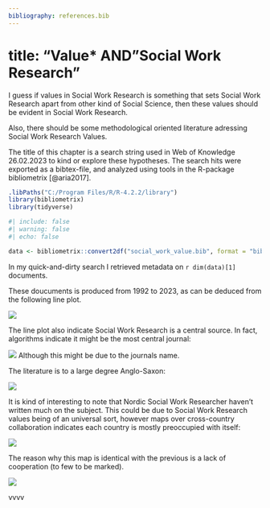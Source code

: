 ```yaml
---
bibliography: references.bib
---
```


# title: "Value\* AND"Social Work Research" {#isi-web-value-swr-search}

I guess if values in Social Work Research is something that sets Social Work Research apart from other kind of Social Science, then these values should be evident in Social Work Research.

Also, there should be some methodological oriented literature adressing Social Work Research Values.

The title of this chapter is a search string used in Web of Knowledge 26.02.2023 to kind or explore these hypotheses. The search hits were exported as a bibtex-file, and analyzed using tools in the R-package bibliometrix [@aria2017].

```r
.libPaths("C:/Program Files/R/R-4.2.2/library")
library(bibliometrix)
library(tidyverse)
```

```r
#| include: false
#| warning: false
#| echo: false

data <- bibliometrix::convert2df("social_work_value.bib", format = "bibtex")
```

In my quick-and-dirty search I retrieved metadata on `r dim(data)[1]` documents. 

These doucuments is produced from 1992 to 2023, as can be deduced from the following line plot.

![](SourceDynamics-2023-02-26.png)

The line plot also indicate Social Work Research is a central source. In fact, algorithms indicate it might be the most central journal: 

![](MostRelevantSources-2023-02-26.png)
Although this might be due to the journals name.

The literature is to a large degree Anglo-Saxon:

![](CountryCollaborationMap-2023-02-26.png)

It is kind of interesting to note that Nordic Social Work Researcher haven't written much on the subject. This could be due to Social Work Research values being of an universal sort, however maps over cross-country collaboration indicates each country is mostly preoccupied with itself:

![](CountryCollaborationMap-2023-02-26.png)

The reason why this map is identical with the previous is a lack of cooperation (to few to be marked).

![](ThematicEvolution_2023-02-26.png.png)

vvvv
